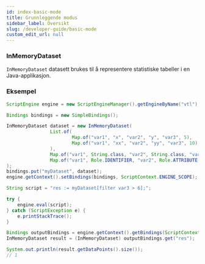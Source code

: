 ```yaml
---
id: index-basic-mode
title: Grunnleggende modus
sidebar_label: Oversikt
slug: /developer-guide/basic-mode
custom_edit_url: null
---
```


### InMemoryDataset

`InMemoryDataset` datasett brukes til å representere statistiske tabeller i en Java-applikasjon.

### Eksempel

```java
ScriptEngine engine = new ScriptEngineManager().getEngineByName("vtl");

Bindings bindings = new SimpleBindings();

InMemoryDataset dataset = new InMemoryDataset(
                List.of(
                        Map.of("var1", "x", "var2", "y", "var3", 5),
                        Map.of("var1", "xx", "var2", "yy", "var3", 10)
                ),
                Map.of("var1", String.class, "var2", String.class, "var3", Long.class),
                Map.of("var1", Role.IDENTIFIER, "var2", Role.ATTRIBUTE, "var3", Role.MEASURE)
);
bindings.put("myDataset", dataset);
engine.getContext().setBindings(bindings, ScriptContext.ENGINE_SCOPE);

String script = "res := myDataset[filter var3 > 6];";

try {
    engine.eval(script);
} catch (ScriptException e) {
    e.printStackTrace();
}

Bindings outputBindings = engine.getContext().getBindings(ScriptContext.ENGINE_SCOPE);
InMemoryDataset result = (InMemoryDataset) outputBindings.get("res");

System.out.println(result.getDataPoints().size());
// 1
```
